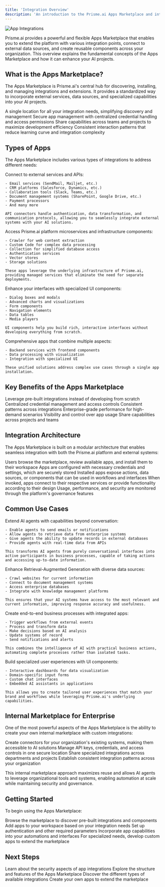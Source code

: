```yaml
---
title: 'Integration Overview'
description: 'An introduction to the Prisme.ai Apps Marketplace and integration capabilities'
---
```


<Frame>
  <img src="/images/app-integrations.png" alt="App Integrations" />
</Frame>


Prisme.ai provides a powerful and flexible Apps Marketplace that enables you to extend the platform with various integration points, connect to external data sources, and create reusable components across your organization. This overview explains the fundamental concepts of the Apps Marketplace and how it can enhance your AI projects.

## What is the Apps Marketplace?

The Apps Marketplace is Prisme.ai's central hub for discovering, installing, and managing integrations and extensions. It provides a standardized way to incorporate external services, data sources, and specialized capabilities into your AI projects.

<CardGroup cols={2}>
  <Card title="Centralized Integration Hub" icon="plug">
    A single location for all your integration needs, simplifying discovery and management
  </Card>
  <Card title="Enterprise Security Controls" icon="shield-check">
    Secure app management with centralized credential handling and access permissions
  </Card>
  <Card title="Reusable Components" icon="cubes">
    Share capabilities across teams and projects to maximize development efficiency
  </Card>
  <Card title="Standardized Interface" icon="puzzle-piece">
    Consistent interaction patterns that reduce learning curve and integration complexity
  </Card>
</CardGroup>

## Types of Apps

The Apps Marketplace includes various types of integrations to address different needs:

<Tabs>
  <Tab title="API Connectors">
    Connect to external services and APIs:
    
    - Email services (SendMail, Mailjet, etc.)
    - CRM platforms (Salesforce, Dynamics, etc.)
    - Collaboration tools (Slack, Teams, etc.)
    - Document management systems (SharePoint, Google Drive, etc.)
    - Payment processors
    - And many more
    
    API connectors handle authentication, data transformation, and communication protocols, allowing you to seamlessly integrate external systems with your AI solutions.
  </Tab>
  
  <Tab title="Infrastructure Apps">
    Access Prisme.ai platform microservices and infrastructure components:
    
    - Crawler for web content extraction
    - Custom Code for complex data processing
    - Collection for simplified database access
    - Authentication services
    - Vector stores
    - Storage solutions
    
    These apps leverage the underlying infrastructure of Prisme.ai, providing managed services that eliminate the need for separate deployments.
  </Tab>
  
  <Tab title="UI Components">
    Enhance your interfaces with specialized UI components:
    
    - Dialog boxes and modals
    - Advanced charts and visualizations
    - Form components
    - Navigation elements
    - Data tables
    - Media players
    
    UI components help you build rich, interactive interfaces without developing everything from scratch.
  </Tab>
  
  <Tab title="Hybrid Solutions">
    Comprehensive apps that combine multiple aspects:
    
    - Backend services with frontend components
    - Data processing with visualization
    - Integration with specialized UI
    
    These unified solutions address complex use cases through a single app installation.
  </Tab>
</Tabs>

## Key Benefits of the Apps Marketplace

<CardGroup cols={3}>
  <Card title="Reduced Development Time" icon="clock">
    Leverage pre-built integrations instead of developing from scratch
  </Card>
  <Card title="Enhanced Security" icon="lock">
    Centralized credential management and access controls
  </Card>
  <Card title="Standardization" icon="ruler">
    Consistent patterns across integrations
  </Card>
  <Card title="Scalability" icon="arrows-up-down">
    Enterprise-grade performance for high-demand scenarios
  </Card>
  <Card title="Governance" icon="clipboard-check">
    Visibility and control over app usage
  </Card>
  <Card title="Reusability" icon="recycle">
    Share capabilities across projects and teams
  </Card>
</CardGroup>

## Integration Architecture

The Apps Marketplace is built on a modular architecture that enables seamless integration with both the Prisme.ai platform and external systems:

<Steps>
  <Step title="App Discovery and Installation">
    Users browse the marketplace, review available apps, and install them to their workspace
  </Step>
  <Step title="Configuration and Authentication">
    Apps are configured with necessary credentials and settings, which are securely stored
  </Step>
  <Step title="Usage in Automations and Interfaces">
    Installed apps expose actions, data sources, or components that can be used in workflows and interfaces
  </Step>
  <Step title="Runtime Integration">
    When invoked, apps connect to their respective services or provide functionality according to their design
  </Step>
  <Step title="Monitoring and Management">
    Usage, performance, and security are monitored through the platform's governance features
  </Step>
</Steps>

## Common Use Cases

<AccordionGroup>
  <Accordion title="AI Agent Augmentation">
    Extend AI agents with capabilities beyond conversation:
    
    - Enable agents to send emails or notifications
    - Allow agents to retrieve data from enterprise systems
    - Give agents the ability to update records in external databases
    - Provide agents with real-time data from APIs
    
    This transforms AI agents from purely conversational interfaces into active participants in business processes, capable of taking actions and accessing up-to-date information.
  </Accordion>
  
  <Accordion title="Data Integration for RAG">
    Enhance Retrieval-Augmented Generation with diverse data sources:
    
    - Crawl websites for current information
    - Connect to document management systems
    - Access enterprise databases
    - Integrate with knowledge management platforms
    
    This ensures that your AI systems have access to the most relevant and current information, improving response accuracy and usefulness.
  </Accordion>
  
  <Accordion title="Workflow Automation">
    Create end-to-end business processes with integrated apps:
    
    - Trigger workflows from external events
    - Process and transform data
    - Make decisions based on AI analysis
    - Update systems of record
    - Send notifications and alerts
    
    This combines the intelligence of AI with practical business actions, automating complete processes rather than isolated tasks.
  </Accordion>
  
  <Accordion title="Custom Interfaces">
    Build specialized user experiences with UI components:
    
    - Interactive dashboards for data visualization
    - Domain-specific input forms
    - Custom chat interfaces
    - Embedded AI assistants in applications
    
    This allows you to create tailored user experiences that match your brand and workflows while leveraging Prisme.ai's underlying capabilities.
  </Accordion>
</AccordionGroup>

## Internal Marketplace for Enterprise

One of the most powerful aspects of the Apps Marketplace is the ability to create your own internal marketplace with custom integrations:

<CardGroup cols={2}>
  <Card title="Legacy System Integration" icon="building">
    Create connectors for your organization's existing systems, making them accessible to AI solutions
  </Card>
  <Card title="Centralized Security" icon="key">
    Manage API keys, credentials, and access controls in one secure location
  </Card>
  <Card title="Cross-Team Sharing" icon="share-nodes">
    Share specialized integrations across departments and projects
  </Card>
  <Card title="Standardized Practices" icon="check-double">
    Establish consistent integration patterns across your organization
  </Card>
</CardGroup>

This internal marketplace approach maximizes reuse and allows AI agents to leverage organizational tools and systems, enabling automation at scale while maintaining security and governance.

## Getting Started

To begin using the Apps Marketplace:

<Steps>
  <Step title="Explore Available Apps">
    Browse the marketplace to discover pre-built integrations and components
  </Step>
  <Step title="Install Relevant Apps">
    Add apps to your workspace based on your integration needs
  </Step>
  <Step title="Configure Connections">
    Set up authentication and other required parameters
  </Step>
  <Step title="Use in Workflows">
    Incorporate app capabilities into your automations and interfaces
  </Step>
  <Step title="Consider Custom Apps">
    For specialized needs, develop custom apps to extend the marketplace
  </Step>
</Steps>

## Next Steps

<CardGroup cols={2}>
  <Card title="Security Considerations" icon="shield" href="/apps-store/security">
    Learn about the security aspects of app integrations
  </Card>
  <Card title="Marketplace Overview" icon="store" href="/apps-store/marketplace/overview">
    Explore the structure and features of the Apps Marketplace
  </Card>
  <Card title="Integration Categories" icon="folder-tree" href="/apps-store/marketplace/categories">
    Discover the different types of available integrations
  </Card>
  <Card title="Building Custom Apps" icon="code" href="/apps-store/marketplace/extending-apps">
    Create your own apps to extend the marketplace
  </Card>
</CardGroup>